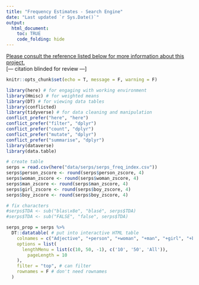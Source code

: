 ```yaml
---
title: "Frequency Estimates - Search Engine"
date: "Last updated `r Sys.Date()`"
output: 
  html_document:
    toc: TRUE
    code_folding: hide
---
```


<u>Please consult the reference listed below for more information about this project.</u><br>
[--- citation blinded for review ---]
<!-- 
<font size="2">Condon, D. M., & McDougald, S. (under review). Frequency of use metrics for American English personality descriptors: Extensions of Roivainen's internet search methodology. *Journal TBD*.</font>
-->

```r
knitr::opts_chunk$set(echo = T, message = F, warning = F)
```

```r
library(here) # for engaging with working environment
library(Hmisc) # for weighted means
library(DT) # for viewing data tables
library(conflicted)
library(tidyverse) # for data cleaning and manipulation
conflict_prefer("here", "here")
conflict_prefer("filter", "dplyr")
conflict_prefer("count", "dplyr")
conflict_prefer("mutate", "dplyr")
conflict_prefer("summarise", "dplyr")
library(dataverse)
library(data.table)
```

```r
# create table 
serps = read.csv(here("data/serps/serps_freq_index.csv"))
serps$person_zscore <- round(serps$person_zscore, 4)
serps$woman_zscore <- round(serps$woman_zscore, 4)
serps$man_zscore <- round(serps$man_zscore, 4)
serps$girl_zscore <- round(serps$boy_zscore, 4)
serps$boy_zscore <- round(serps$boy_zscore, 4)

# fix characters
#serps$TDA <- sub("blas\x8e", "blasé", serps$TDA)
#serps$TDA <- sub("FALSE", "false", serps$TDA)

serps_prop = serps %>%
  DT::datatable( # put into interactive HTML table
    colnames = c("Adjective", "+person", "+woman", "+man", "+girl", "+boy", "index"), #colnames
    options = list(
      lengthMenu = list(c(10, 50, -1), c('10', '50', 'All')),
        pageLength = 10
    ),
    filter = "top", # can filter
    rownames = F # don't need rownames
  )
```




